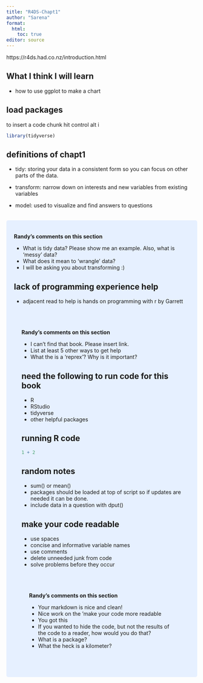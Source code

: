 ```yaml
---
title: "R4DS-Chapt1"
author: "Sarena"
format:
  html:
    toc: true
editor: source
---
```


https://r4ds.had.co.nz/introduction.html

## What I think I will learn

-   how to use ggplot to make a chart

## load packages

to insert a code chunk hit control alt i

```r
library(tidyverse)
```

## definitions of chapt1

-   tidy: storing your data in a consistent form so you can focus on other parts of the data.

-   transform: narrow down on interests and new variables from existing variables

-   model: used to visualize and find answers to questions

<br>
<style>
div.blue {background-color:#e6f0ff; border-radius: 5px; padding: 20px;}
</style>
<div class = "blue">
**Randy's comments on this section**

* What is tidy data?  Please show me an example.  Also, what is 'messy' data?
* What does it mean to 'wrangle' data?
* I will be asking you about transforming :)
<br>

## lack of programming experience help

-   adjacent read to help is hands on programming with r by Garrett

<br>
<style>
div.blue {background-color:#e6f0ff; border-radius: 5px; padding: 20px;}
</style>
<div class = "blue">
**Randy's comments on this section**

* I can't find that book.  Please insert link.
* List at least 5 other ways to get help
* What the is a 'reprex'?  Why is it important?
<br>

## need the following to run code for this book

-   R
-   RStudio
-   tidyverse
-   other helpful packages

## running R code

```r
1 + 2 
```

## random notes

-   sum() or mean()
-   packages should be loaded at top of script so if updates are needed it can be done.
-   include data in a question with dput()

## make your code readable

-   use spaces
-   concise and informative variable names
-   use comments
-   delete unneeded junk from code
-   solve problems before they occur


<br>
<style>
div.blue {background-color:#e6f0ff; border-radius: 5px; padding: 20px;}
</style>
<div class = "blue">
**Randy's comments on this section**

* Your markdown is nice and clean!
* Nice work on the 'make your code more readable
* You got this
* If you wanted to hide the code, but not the results of the code to a reader, how would you do that?
* What is a package?  
* What the heck is a kilometer?
<br>